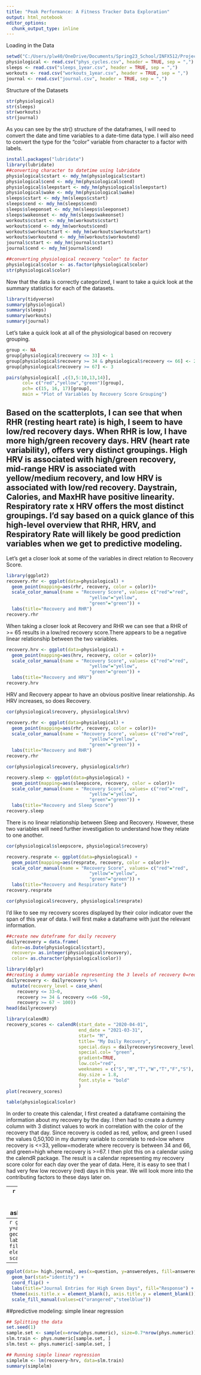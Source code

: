 ---
title: "Peak Performance: A Fitness Tracker Data Exploration"
output: html_notebook
editor_options: 
  chunk_output_type: inline
---

Loading in the Data

```{r}
setwd("C:/Users/plw40/OneDrive/Documents/Spring23_School/INFX512/Project")
physiological <- read.csv("phys_cycles.csv", header = TRUE, sep = ",")
sleeps <- read.csv("sleeps_1year.csv", header = TRUE, sep = ",")
workouts <- read.csv("workouts_1year.csv", header = TRUE, sep = ",")
journal <- read.csv("journal.csv", header = TRUE, sep = ",")
```

Structure of the Datasets

```{r}
str(physiological)
str(sleeps)
str(workouts)
str(journal)
```

As you can see by the str() structure of the dataframes, I will need to convert the date and time variables to a date-time data type. I will also need to convert the type for the "color" variable from character to a factor with labels.

```{r}
install.packages("lubridate")
library(lubridate)
##converting character to datetime using lubridate
physiological$cstart <- mdy_hm(physiological$cstart)
physiological$cend <- mdy_hm(physiological$cend)
physiological$sleepstart <- mdy_hm(physiological$sleepstart)
physiological$wake <- mdy_hm(physiological$wake)
sleeps$cstart <- mdy_hm(sleeps$cstart)
sleeps$cend <- mdy_hm(sleeps$cend)
sleeps$sleeponset <- mdy_hm(sleeps$sleeponset)
sleeps$wakeonset <- mdy_hm(sleeps$wakeonset)
workouts$cstart <- mdy_hm(workouts$cstart)
workouts$cend <- mdy_hm(workouts$cend)
workouts$workoutstart <- mdy_hm(workouts$workoutstart)
workouts$workoutend <- mdy_hm(workouts$workoutend)
journal$cstart <- mdy_hm(journal$cstart)
journal$cend <- mdy_hm(journal$cend)

##converting physiological recovery "color" to factor
physiological$color <- as.factor(physiological$color)
str(physiological$color)
```

Now that the data is correctly categorized, I want to take a quick look at the summary statistics for each of the datasets.

```{r}
library(tidyverse)
summary(physiological)
summary(sleeps)
summary(workouts)
summary(journal)
```
Let's take a quick look at all of the physiological based on recovery grouping.

```{r}
group <- NA
group[physiological$recovery <= 33] <- 1
group[physiological$recovery >= 34 & physiological$recovery <= 66] <- 2
group[physiological$recovery >= 67] <- 3

pairs(physiological[ ,c(3,5:10,13,14)],
      col= c("red","yellow","green")[group],
      pch= c(15, 16, 17)[group],
      main = "Plot of Variables by Recovery Score Grouping")
```
Based on the scatterplots, I can see that when RHR (resting heart rate) is high, I seem to have low/red recovery days. When RHR is low, I have more high/green recovery days. HRV (heart rate variability), offers very distinct groupings. High HRV is associated with high/green recovery, mid-range HRV is associated with yellow/medium recovery, and low HRV is associated with low/red recovery. Daystrain, Calories, and MaxHR have positive linearity. Respiratory rate x HRV offers the most distinct groupings. I'd say based on a quick glance of this high-level overview that RHR, HRV, and Respiratory Rate will likely be good prediction variables when we get to predictive modeling. 
---
Let's get a closer look at some of the variables in direct relation to Recovery Score. 

```{r}
library(ggplot2)
recovery.rhr <- ggplot(data=physiological) +
  geom_point(mapping=aes(rhr, recovery, color = color))+
  scale_color_manual(name = "Recovery Score", values= c("red"="red",
                               "yellow"="yellow",
                               "green"="green")) +
  labs(title="Recovery and RHR")
recovery.rhr
```
When taking a closer look at Recovery and RHR we can see that a RHR of >= 65 results in a low/red recovery score.There appears to be a negative linear relationship between the two variables. 

```{r}
recovery.hrv <- ggplot(data=physiological) +
  geom_point(mapping=aes(hrv, recovery, color = color))+
  scale_color_manual(name = "Recovery Score", values= c("red"="red",
                               "yellow"="yellow",
                               "green"="green")) +
  labs(title="Recovery and HRV")
recovery.hrv
```
HRV and Recovery appear to have an obvious positive linear relationship. As HRV increases, so does Recovery.
```{r}
cor(physiological$recovery, physiological$hrv)
```
```{r}
recovery.rhr <- ggplot(data=physiological) +
  geom_point(mapping=aes(rhr, recovery, color = color))+
  scale_color_manual(name = "Recovery Score", values= c("red"="red",
                               "yellow"="yellow",
                               "green"="green")) +
  labs(title="Recovery and RHR")
recovery.rhr
```
```{r}
cor(physiological$recovery, physiological$rhr)
```



```{r}
recovery.sleep <- ggplot(data=physiological) +
  geom_point(mapping=aes(sleepscore, recovery, color = color))+
  scale_color_manual(name = "Recovery Score", values= c("red"="red",
                               "yellow"="yellow",
                               "green"="green")) +
  labs(title="Recovery and Sleep Score")
recovery.sleep
```
There is no linear relationship between Sleep and Recovery. However, these two variables will need further investigation to understand how they relate to one another. 
```{r}
cor(physiological$sleepscore, physiological$recovery)
```


```{r}
recovery.resprate <- ggplot(data=physiological) +
  geom_point(mapping=aes(resprate, recovery, color = color))+
  scale_color_manual(name = "Recovery Score", values= c("red"="red",
                               "yellow"="yellow",
                               "green"="green")) +
  labs(title="Recovery and Respiratory Rate")
recovery.resprate
```
```{r}
cor(physiological$recovery, physiological$resprate)
```

I'd like to see my recovery scores displayed by their color indicator over the span of this year of data. I will first make a dataframe with just the relevant information.
```{r}
##create new dateframe for daily recovery
dailyrecovery = data.frame(
  date=as.Date(physiological$cstart),
  recovery= as.integer(physiological$recovery),
  color= as.character(physiological$color))

library(dplyr)
##creating a dummy variable representing the 3 levels of recovery 0=red recovery days, 50=yellow recovery days, and 100=green recovery days
dailyrecovery <- dailyrecovery %>% 
  mutate(recovery_level = case_when(
    recovery <= 33~0, 
    recovery >= 34 & recovery <=66 ~50, 
    recovery >= 67 ~ 100))
head(dailyrecovery) 
```
```{r}
library(calendR)
recovery_scores <- calendR(start_date = "2020-04-01",
                           end_date = "2021-03-31",
                           start= "M",
                           title= "My Daily Recovery",
                           special.days = dailyrecovery$recovery_level,
                           special.col= "green",
                           gradient=TRUE,
                           low.col="red",
                           weeknames = c("S","M","T","W","T","F","S"),
                           day.size = 1.8,
                           font.style = "bold"
                           )
plot(recovery_scores)
```
```{r}
table(physiological$color)
```

In order to create this calendar, I first created a dataframe containing the information about my recovery by the day. I then had to create a dummy column with 3 distinct values to work in correlation with the color of the recovery that day. Since recovery is coded as red, yellow, and green I used the values 0,50,100 in my dummy variable to correlate to red=low where recovery is <=33, yellow=moderate where recovery is between 34 and 66, and green=high where recovery is >=67. I then plot this on a calendar using the calendR package. The result is a calendar representing my recovery score color for each day over the year of data. Here, it is easy to see that I had very few low recovery (red) days in this year. We will look more into the contributing factors to these days later on. 

---
```{r}
pairs(sleeps[,5:12],
      col="dodgerblue3",
      pch= 20,
      main = "Sleep Data Plots")
```
See positive linear relationships among Sleep Score and time: spent asleep, in bed, light sleep, deep sleep, and REM sleep. 

```{r}
plot(sleeps$cstart,
     sleeps$lightsleep,
     type= "l",
     col= "lightblue",
     xlab= c("Months"),
     ylab= c("Minutes"),
     main= "Sleep Cycles")
lines(sleeps$cstart,
      sleeps$deepsleep,
      type= "l",
      col= "midnightblue")
lines(sleeps$cstart,
      sleeps$rem,
      type="l",
      col="dodgerblue")
legend("topright",
       c("light sleep","deep sleep", "REM sleep"),
       lty = 1,
       col= c("lightblue", "midnightblue", "dodgerblue"))
```
Based on this it is easy to see that I spend the least amount of time in deep sleep and on average more time in light sleep than any other sleep cycle. 

```{r}
avg.light <- mean(sleeps$lightsleep)
avg.deep <- mean(sleeps$deepsleep)
avg.rem <- mean(sleeps$rem)
avg.awake <- mean(sleeps$awake)
avg.total <- avg.awake+avg.deep+avg.light+avg.rem

cycles <- data.frame(
  category=c("light", "deep", "REM", "awake"),
  time=c(avg.light, avg.deep, avg.rem, avg.awake))

cycles$fraction <- cycles$time / avg.total
cycles$fraction <- round(cycles$fraction, digits = 2)

pie(cycles$fraction, main="Sleep Cycles", 
    labels=c("light 40%", "deep 19%", "REM 33%", "awake 8%"),
    col=c("lightblue", "midnightblue", "dodgerblue", "red"))
```
```{r}
ggplot(sleeps) +
  geom_bar(aes(x=cstart, y=asleep), stat="identity", fill="lightblue", color="lightblue") +
  geom_line(aes(x=cstart, y=sleepneed), stat="identity", color="orange") +
              labs(title="Sleep Performance", x="Months", y="Minutes")
  
```
```{r}
ggplot(sleeps) +
  geom_bar(aes(x=cstart, y=inbed), stat="identity", fill="orange") +
  geom_bar(aes(x=cstart, y=asleep), stat="identity", fill="lightblue") +
  labs(title="Sleep Efficiency", x="Months", y="Minutes")
```


```{r}
ggplot(workouts, aes(x=activity)) + 
  geom_bar(color="darkorange", fill="darkorange")+
  labs(x= "Activity", y= "Count", title= "Types of Workouts")+
  theme(axis.text.x = element_text(angle = 90))
  
```
```{r}
avg.strain <- aggregate(activitystrain~activity, data=workouts, FUN=mean)
avg.strain$activitystrain <- round(avg.strain$activitystrain, digits= 1)
ggplot(avg.strain, aes(x=activity, y=activitystrain)) +
  geom_bar(stat="identity", fill="lightblue") +
  labs(title="Avg. Activity Strain by Activity Type", x="Activity Type", y="Average Strain") +
  geom_text(aes(label=activitystrain), vjust= 1) +
  theme(axis.text.x = element_text(angle = 90))
```
```{r}
hrz.activity <- read.csv("hrzactivity.csv", header = TRUE, sep = ",")
```

```{r}
ggplot(hrz.activity, aes(fill=group, y=value, x=activity)) + 
  geom_bar(position="fill", stat="identity") +
  theme(axis.text.x = element_text(angle = 90),panel.background = element_blank()) +
  labs(title="HRZ by Activity") +
  scale_fill_manual(values=c('grey90', 'grey70', 'steelblue', 'seagreen3','sandybrown','orangered'))
```


Recovery v Day Strain v Sleep v HRV
```{r}
plot(physiological$cstart,
     physiological$recovery,
     type= "l",
     col= "forestgreen",
     xlab= c("Months"),
     ylab= c("Value"),
     main= "Key Metrics Over Time")
lines(physiological$cstart,
      physiological$sleepscore,
      type= "l",
      col= "midnightblue")
lines(physiological$cstart,
      physiological$hrv,
      type="l",
      col="mediumpurple")
legend("topright",
       c("Recovery Score","Sleep Score", "HRV"),
       lty = 1,
       col= c("forestgreen", "midnightblue", "mediumpurple"))
```
```{r}
summary(physiological$hrv)
```
```{r}
summary(physiological$rhr)
```

```{r}
summary(physiological$sleepscore)
```
```{r}
summary(physiological$resprate)
```
```{r}
summary(sleeps$sleepneed)
```
```{r}
summary(sleeps$sleepdebt)
```
```{r}
summary(sleeps$efficiency)
```
```{r}
summary(sleeps$inbed)
```


```{r}
summary(sleeps$asleep)
```
```{r}
summary(workouts$duration)
```
```{r}
##creating a red day data frame
attach(physiological)
red.days <- physiological[which(recovery <= 33),]
detach(physiological)
head(red.days)
```
summary stats on red days
```{r}
summary(red.days[ ,c(3:10, 13:23)])
```
red workout days


Red Day Journals
```{r}
red.journal <- merge(red.dates, journal, by = "cstart")
str(red.journal)
```


High Green dataframe

```{r}
##creating high green data frame
attach(physiological)
high.green <- physiological[which(recovery >= 90),]
detach(physiological)
high.dates <- as.data.frame(high.green[,1])
colnames(high.dates)[1] = "cstart"
high.dates
```
```{r}
summary(high.green[ ,c(3:10, 13:23)])
```
high green workouts
```{r}

head(high.workouts)
```

High Green Journal Entries
```{r}
high.journal <- merge(high.dates, journal, by= "cstart")
str(high.journal)
```
overall phys stats
```{r}
summary(physiological[ ,c(3:10, 13:23)])
```
reading in physiological comparison .csv
```{r}
##average physiological stat comparison chart for visualization
physavg.comparison <- read.csv("physiologicalcomparison.csv", header = TRUE, sep = ",")
head(physavg.comparison)
```
Visualizing differences red, high, overall
```{r}
physavg.1 <- physavg.comparison[c(1,2,6,7,12,14,17,18,19,23,24,29,31,34,35,36,40,41,46,48,51), ]
physavg.2 <- physavg.comparison[c(3,8,16,20,25,33,37,42,50), ]
physavg.3 <- physavg.comparison[c(5,11,13,22,28,30,39,45,47), ]
physavg.4 <- physavg.comparison[c(9,10,15,26,27,32,43,44,49), ]
physavg.5 <- physavg.comparison[c(4,21,38), ]
```


```{r}
ggplot(physavg.1, aes(fill=group, y=value, x=group)) + 
  geom_bar(position="dodge", stat="identity") +
  theme(panel.background = element_blank()) +
  labs(title="Average Physiological Metrics Comparison 1", x="metric") +
  scale_fill_manual(values=c('seagreen3', 'steelblue', 'orangered')) +
  facet_wrap(~stat)
```
group 2
```{r}
ggplot(physavg.2, aes(fill=group, y=value, x=stat)) + 
  geom_bar(position="dodge", stat="identity") +
  theme(panel.background = element_blank()) +
  labs(title="Average Physiological Metrics Comparison 2", x="metric") +
  scale_fill_manual(values=c('seagreen3', 'steelblue', 'orangered'))
```
group 3
```{r}
ggplot(physavg.3, aes(fill=group, y=value, x=stat)) + 
  geom_bar(position="dodge", stat="identity") +
  theme(panel.background = element_blank()) +
  labs(title="Average Physiological Metrics Comparison 3", x="metric") +
  scale_fill_manual(values=c('seagreen3', 'steelblue', 'orangered'))
```
comparison 4
```{r}
ggplot(physavg.4, aes(fill=group, y=value, x=stat)) + 
  geom_bar(position="dodge", stat="identity") +
  theme(panel.background = element_blank()) +
  labs(title="Average Physiological Metrics Comparison 4", x="metric") +
  scale_fill_manual(values=c('seagreen3', 'steelblue', 'orangered'))
```
comparison 5
```{r}
ggplot(physavg.5, aes(fill=group, y=value, x=stat)) + 
  geom_bar(position="dodge", stat="identity") +
  theme(panel.background = element_blank()) +
  labs(title="Average Physiological Metrics Comparison 5", x="metric") +
  scale_fill_manual(values=c('seagreen3', 'steelblue', 'orangered'))
```


```{r}
phys.numeric <- physiological[ ,c(3, 5:10, 13:23)]
head(phys.numeric)
```


```{r}
library(ggcorrplot)
phys.cor <- cor(phys.numeric) 
cor.plot <- ggcorrplot(phys.cor, hc.order = TRUE, type="lower", lab=TRUE) +
  labs(title="Correlation of Physiological Variables")
cor.plot
```

exploring workouts for high and low days
```{r}
high.workouts <- merge(high.dates, workouts, by = "cstart")
high.workouts <- high.workouts[ , -2:-4] ##removing redundant dates
## adding recovery score to the df
df.high <- merge(high.workouts, high.green[ ,c("cstart","recovery")], by="cstart", all.x=TRUE)
df.high <- df.high[ ,c("cstart", "recovery", "duration", "activity", "activitystrain", "calories", "maxhr", "avghr", "hrz1", "hrz2", "hrz3", "hrz4", "hrz5")]
high.workouts <- df.high
head(high.workouts)
```
```{r}
high.workouts$cstart <- as.character(high.workouts$cstart)
ggplot(high.workouts, aes(x=cstart)) +
  geom_bar(fill="seagreen3")+
  theme(axis.text.x = element_text(angle = 90),panel.background = element_blank()) +
  labs(title="# of Activities per Day", x="date")
```
```{r}
attach(high.workouts)
strain.day <- aggregate(activitystrain~cstart, data=high.workouts, FUN=sum)
ggplot(strain.day, aes(x=cstart, y=activitystrain)) +
  geom_bar(stat="identity", fill="orangered")+
  theme(axis.text.x = element_text(angle = 90),panel.background = element_blank()) +
  labs(title="Total Activity Strain by Day", x="date")
```


exploring workout data for red days

```{r}
red.dates <- as.data.frame(red.days[,1])
colnames(red.dates)[1] ="cstart"
red.workouts <- merge(red.dates, workouts, by="cstart")
red.workouts <- red.workouts[,-2:-4] ##removing redundant dates
red.workouts <- merge(red.workouts, red.days[ ,c("cstart", "recovery")], by="cstart", all.x=TRUE)
red.workouts <- red.workouts[ ,c("cstart", "recovery", "duration", "activity", "activitystrain", "calories", "maxhr", "avghr", "hrz1", "hrz2", "hrz3", "hrz4", "hrz5")]
head(red.workouts)
```
```
```{r}
red.journal <- red.journal[,-2]
high.journal <- high.journal[,-2]
```
---
```{r}
ggplot(data= red.journal, aes(x=question, y=answeredyes, fill=answeredyes)) +
  geom_bar(stat="identity") +
  coord_flip() +
  labs(title="Journal Entries for Red Days", fill="Response") +
  theme(axis.title.x = element_blank(), axis.title.y = element_blank()) +
  scale_fill_manual(values=c("orangered","steelblue"))
```
---
```{r}
ggplot(data= high.journal, aes(x=question, y=answeredyes, fill=answeredyes)) +
  geom_bar(stat="identity") +
  coord_flip() +
  labs(title="Journal Entries for High Green Days", fill="Response") +
  theme(axis.title.x = element_blank(), axis.title.y = element_blank()) +
  scale_fill_manual(values=c("orangered","steelblue"))
```

##predictive modeling: simple linear regression
```{r}
## Splitting the data
set.seed(1)
sample.set <- sample(x=nrow(phys.numeric), size=0.7*nrow(phys.numeric))
slm.train <- phys.numeric[sample.set, ]
slm.test <- phys.numeric[-sample.set, ]

## Running simple linear regression
simplelm <- lm(recovery~hrv, data=slm.train)
summary(simplelm)
```

